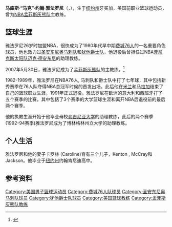 {{Infobox NBA Player
| name = 马克·雅法罗尼<br/>Marc Iavaroni
| image = Marc Iavaroni (cropped).jpg
| position = [[小前锋|小前锋]]
| height_ft = 6
| height_in = 8 
| weight = 210磅
| birth_date = {{birth date and age|1956|9|15}}
| nationality = USA
| birth_place = {{USA}}[[纽约州|纽约州]]牙买加
| team = 退役
| draft = 未中选
| career_start = 1982年
| career_end = 1991年
| former_teams = [[费城76人队|费城76人队]] (1982–1985)<br>[[圣安东尼奥马刺队|圣安东尼奥马刺队]] (1985–1986)<br>[[犹他爵士队|犹他爵士队]] (1986–1989)
}}
'''马库斯·“马克”·约翰·雅法罗尼'''（{{lang-en|'''Marcus "Marc" John Iavaroni'''}}，{{bd|1956年|9月15日|}}），生于[[纽约州|纽约州]]牙买加，美国前职业篮球运动员，曾为[[NBA|NBA]][[孟菲斯灰熊队|孟菲斯灰熊队]]主教练。

==篮球生涯==
雅法罗尼26岁时加盟NBA，很快成为了1980年代早中期[[费城76人|费城76人]]的一名重要角色球员，他也效力过[[圣安东尼奥马刺队|圣安东尼奥马刺队]]和[[犹他爵士队|犹他爵士队]]，他退役后曾担任过NBA[[菲尼克斯太阳队|菲尼克斯太阳队]][[迈克·德安东尼|迈克·德安东尼]]的助理教练。

2007年5月30日，雅法罗尼成为了[[孟菲斯灰熊队|孟菲斯灰熊队]]的主教练。<ref>{{Cite web |url=http://www.commercialappeal.com/mca/grizzlies/article/0,1426,MCA_475_5562095,00.html |title=Griz hire Iavaroni as coach |access-date=2007-11-04 |archive-date=2007-10-10 |archive-url=https://web.archive.org/web/20071010095813/http://www.commercialappeal.com/mca/grizzlies/article/0,1426,MCA_475_5562095,00.html |dead-url=no }}</ref>

1982-1989年，雅法罗尼在NBA76人, 马刺队和爵士队中打了七年球，其中包括新秀赛季在76人队夺得NBA总冠军时候的首发出场。此后他在[[米兰|米兰]]和[[马拉加|马拉加]]结束了自己的篮球职业生涯，1991年正式退役。雅法罗尼在欧洲的意大利和西班牙打了五个赛季的比赛，其中包括了3个赛季的大学篮球生涯和离开NBA后退役前的最后两个赛季。

他的执教生涯开始于他毕业母校[[弗吉尼亚大学|弗吉尼亚大学]]的助理教练，此后的两个赛季 (1992-94赛季)雅法罗尼成为了博林格林州立大学的助理教练。

==个人生活==
雅法罗尼和他的妻子卡罗林 (Caroline)育有三个儿子，Kenton , McCray和Jackson。他毕业于[[纽约州|纽约州]]约翰肯尼迪高中。

== 参考资料 ==
{{Reflist}}

{{1978 NBA Draft}}
{{Philadelphia 76ers 1982-83 NBA champions}}
{{GrizzliesCoach}}

{{Authority control}}
{{DEFAULTSORT:Iavaroni, Marc}}
[[Category:美国男子篮球运动员|Category:美国男子篮球运动员]]
[[Category:费城76人队球员|Category:费城76人队球员]]
[[Category:圣安东尼奥马刺队球员|Category:圣安东尼奥马刺队球员]]
[[Category:犹他爵士队球员|Category:犹他爵士队球员]]
[[Category:美国篮球教练|Category:美国篮球教练]]
[[Category:孟菲斯灰熊队教练|Category:孟菲斯灰熊队教练]]